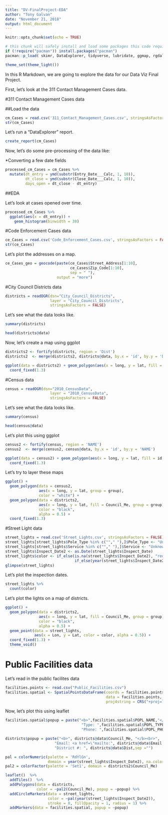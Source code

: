 ```yaml
---
title: "DV-FinalProject-EDA"
author: "Tony Galvan"
date: "November 21, 2018"
output: html_document
---
```


```r
knitr::opts_chunk$set(echo = TRUE)
```


```r
# this chunk will safely install and load some packages this code requires
if (!require("pacman")) install.packages("pacman")
pacman::p_load( skimr, DataExplorer, tidyverse, lubridate, ggmap, rgdal, leaflet )

theme_set(theme_light())
```

In this R Markdown, we are going to explore the data for our Data Viz Final Project.

First, let's look at the 311 Contact Management Cases data.

#311 Contact Management Cases data

##Load the data

```r
cm_Cases = read.csv('311_Contact_Management_Cases.csv', stringsAsFactors = FALSE)
str(cm_Cases)
```

Let's run a "DataExplorer" report.

```r
create_report(cm_Cases)
```


Now, let's do some pre-processing of the data like:

*Converting a few date fields

```r
processed_cm_Cases = cm_Cases %>%
  mutate(dt_entry = ymd(substr(Entry_Date___Calc, 1, 10)),
         dt_close = ymd(substr(Close_Date___Calc, 1, 10)),
         days_open = dt_close - dt_entry)
```

##EDA

Let's look at cases opened over time.

```r
processed_cm_Cases %>%
  ggplot(aes(x = dt_entry)) + 
    geom_histogram(binwidth = 30)
```



#Code Enforcement Cases data

```r
ce_Cases = read.csv('Code_Enforcement_Cases.csv', stringsAsFactors = FALSE)
str(ce_Cases)
```

Let's plot the addresses on a map.

```r
ce_Cases_geo = geocode(paste(ce_Cases$Street_Address[1:10], 
                             ce_Cases$Zip_Code[1:10], 
                             sep = " "), 
                       output = "more")
```

#City Council Districts data

```r
districts = readOGR(dsn="City_Council_Districts", 
                    layer = "City_Council_Districts", 
                    stringsAsFactors = FALSE)
```

Let's see what the data looks like.

```r
summary(districts)
```


```r
head(districts@data)
```

Now, let's create a map using ggplot

```r
districts2 <- fortify(districts, region = 'Dist')
districts2  <- merge(districts2, districts@data, by.x = 'id', by.y = 'Dist')

ggplot(data = districts2) + geom_polygon(aes(x = long, y = lat, fill = id, group = group), color = "white") + 
  coord_fixed(1.3)
```


#Census data

```r
census = readOGR(dsn="2010_CensusData", 
                    layer = "2010_CensusData", 
                    stringsAsFactors = FALSE)
```

Let's see what the data looks like.

```r
summary(census)
```

```r
head(census@data)
```


Let's plot this using ggplot

```r
census2 <- fortify(census, region = 'NAME')
census2  <- merge(census2, census@data, by.x = 'id', by.y = 'NAME')

ggplot(data = census2) + geom_polygon(aes(x = long, y = lat, fill = id, group = group), color = "white") + 
  coord_fixed(1.3)
```

Let's try to layer these maps

```r
ggplot() + 
  geom_polygon(data = census2, 
               aes(x = long, y = lat, group = group), 
               color = "white") + 
  geom_polygon(data = districts2, 
               aes(x = long, y = lat, fill = Council_Me, group = group), 
               color = "black", 
               alpha = 0.5) + 
  coord_fixed(1.3)
```

#Street Light data

```r
street_lights = read.csv('Street_Lights.csv', stringsAsFactors = FALSE)
street_lights[street_lights$Pole_Type %in% c(""," "),]$Pole_Type <- "Unknown"
street_lights[street_lights$Service %in% c(""," "),]$Service <- "Unknown"
street_lights$Inspect_Date2 <- as.Date(street_lights$Inspect_Date)
street_lights$color <- if_else(is.na(street_lights$Inspect_Date2), "red",
                               if_else(year(street_lights$Inspect_Date2) > 2007, "green", "yellow"))
glimpse(street_lights)
```

Let's plot the inspection dates.

```r
street_lights %>%
  count(color)
```


Let's plot the lights on a map of districts.

```r
ggplot() + 
  geom_polygon(data = districts2, 
               aes(x = long, y = lat, fill = Council_Me, group = group), 
               color = "black", 
               alpha = 0.5) + 
  geom_point(data = street_lights,
             aes(x = Lon, y = Lat, color = color, alpha = 0.5)) +
  coord_fixed(1.3) + 
  theme_void()
```

# Public Facilities data

Let's read in the public facilites data

```r
facilities.points <- read.csv("Public_Facilities.csv")
facilities.spatial <- SpatialPointsDataFrame(coords = facilities.points[,c("Lon","Lat")], 
                                             data = facilities.points,
                                             proj4string = CRS("+proj=longlat +datum=WGS84"))
```

Now, let's plot this using leaflet

```r
facilities.spatial$popup = paste("<b>",facilities.spatial$POPL_NAME,"</b><br>",
                                  "Type: ",facilities.spatial$POPL_TYPE,"<br>",
                                  "Phone: ",facilities.spatial$POPL_PHONE,sep ="")

districts$popup = paste("<b>", districts@data$Council_Me, "</b><br>",
                      "Email: <a href=\"mailto:", districts@data$Email, "\">", districts@data$Email, "</a><br>",
                      "District #: ", districts@data$Dist,sep ="")

pal = colorNumeric(palette = 'RdYlGn', 
                   domain = year(street_lights$Inspect_Date2), na.color = "red")
pal2 = colorFactor(palette = 'Set1', domain = districts2$Council_Me)

leaflet()  %>%
  addTiles()  %>%
  addPolygons(data = districts, 
              color = ~pal2(Council_Me), popup = ~popup) %>%
  addCircleMarkers(data = street_lights, 
                   color = ~pal(year(street_lights$Inspect_Date2)), 
                   stroke = 0, fillOpacity = 1, radius = 1) %>%
  addMarkers(data = facilities.spatial, popup = ~popup)
```

